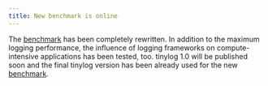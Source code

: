 ```yaml
---
title: New benchmark is online
---
```


The [benchmark](/benchmark/) has been completely rewritten. In addition to the maximum logging performance, the influence of logging frameworks on compute-intensive applications has been tested, too. tinylog 1.0 will be published soon and the final tinylog version has been already used for the new [benchmark](/benchmark/).
